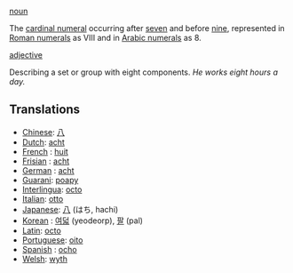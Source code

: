 [[noun]]

The [[cardinal numeral]] occurring after [[seven]] and before [[nine]], represented in [[Roman numerals]] as VIII and in [[Arabic numerals]] as 8.

[[adjective]]

Describing a set or group with eight components. ''He works eight hours a day.''

==Translations==
*[[Chinese]]: [[八]]
*[[Dutch]]: [[acht]]
*[[French]] : [[huit]]
*[[Frisian]] : [[acht]]
*[[German]] : [[acht]]
*[[Guarani]]: [[poapy]]
*[[Interlingua]]: [[octo]]
*[[Italian]]: [[otto]]
*[[Japanese]]: [[八]] (はち, hachi)
*[[Korean]] : [[여덟]] (yeodeorp), [[팔]] (pal)
*[[Latin]]: [[octo]]
*[[Portuguese]]: [[oito]]
*[[Spanish]] : [[ocho]]
*[[Welsh]]: [[wyth]]